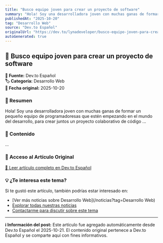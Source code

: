 ```yaml
---
title: "Busco equipo joven para crear un proyecto de software"
summary: "Hola! Soy una desarrolladora joven con muchas ganas de formar un pequeño equipo de programadoresas que estén empezando en el mundo del desarrollo, para crear juntos un proyecto colaborativo de código ..."
publishedAt: "2025-10-20"
tag: "Desarrollo Web"
source: "Dev.to Español"
originalUrl: "https://dev.to/lynadeveloper/busco-equipo-joven-para-crear-un-proyecto-de-software-2d5p"
autoGenerated: true
---
```


## 📰 Busco equipo joven para crear un proyecto de software

<div style={{background: '#f8f9fa', padding: '1rem', borderRadius: '8px', margin: '1rem 0', borderLeft: '4px solid #007bff'}}>

**📡 Fuente:** Dev.to Español  
**🏷️ Categoría:** Desarrollo Web  
**📅 Fecha original:** 2025-10-20

</div>

### 📝 Resumen

Hola! Soy una desarrolladora joven con muchas ganas de formar un pequeño equipo de programadoresas que estén empezando en el mundo del desarrollo, para crear juntos un proyecto colaborativo de código ...

### 📖 Contenido

...

### 🔗 Acceso al Artículo Original

<div style={{textAlign: 'center', margin: '2rem 0'}}>
  <a href="https://dev.to/lynadeveloper/busco-equipo-joven-para-crear-un-proyecto-de-software-2d5p" target="_blank" rel="noopener noreferrer" 
     style={{display: 'inline-block', background: '#007bff', color: 'white', padding: '12px 24px', 
            textDecoration: 'none', borderRadius: '8px', fontWeight: 'bold', 
            boxShadow: '0 2px 4px rgba(0,123,255,0.3)', transition: 'all 0.3s ease'}}>
    📖 Leer artículo completo en Dev.to Español
  </a>
</div>

### 💡 ¿Te interesa este tema?

Si te gustó este artículo, también podrías estar interesado en:

- [Ver más noticias sobre Desarrollo Web](/noticias?tag=Desarrollo Web)
- [Explorar todas nuestras noticias](/noticias)
- [Contactarme para discutir sobre este tema](/contact)

---

<div style={{background: '#e9ecef', padding: '1rem', borderRadius: '8px', marginTop: '2rem', fontSize: '0.9rem', color: '#6c757d'}}>

**ℹ️ Información del post:** Este artículo fue agregado automáticamente desde Dev.to Español el 2025-10-21. 
El contenido original pertenece a Dev.to Español y se comparte aquí con fines informativos.

</div>
